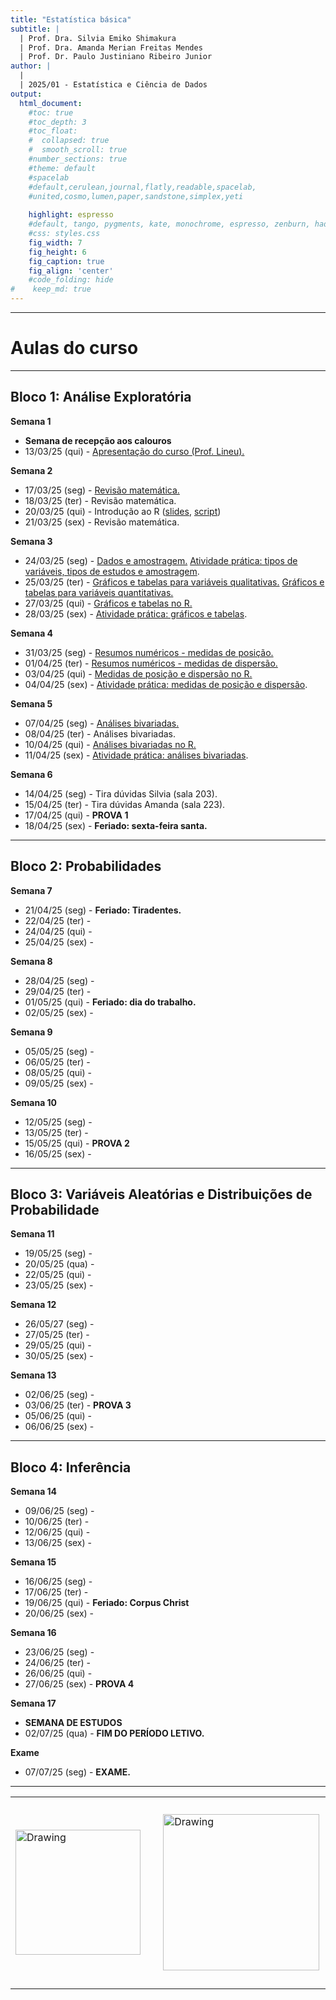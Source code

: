 ```yaml
---
title: "Estatística básica"
subtitle: |
  | Prof. Dra. Silvia Emiko Shimakura
  | Prof. Dra. Amanda Merian Freitas Mendes
  | Prof. Dr. Paulo Justiniano Ribeiro Junior
author: |
  |
  | 2025/01 - Estatística e Ciência de Dados
output:
  html_document:                    
    #toc: true                       
    #toc_depth: 3                    
    #toc_float:                      
    #  collapsed: true
    #  smooth_scroll: true
    #number_sections: true           
    #theme: default
    #spacelab
    #default,cerulean,journal,flatly,readable,spacelab,
    #united,cosmo,lumen,paper,sandstone,simplex,yeti
    
    highlight: espresso
    #default, tango, pygments, kate, monochrome, espresso, zenburn, haddock, and textmate
    #css: styles.css                
    fig_width: 7                    
    fig_height: 6                   
    fig_caption: true               
    fig_align: 'center'
    #code_folding: hide              
#    keep_md: true
---
```


---

# Aulas do curso

---

## Bloco 1: Análise Exploratória

**Semana 1**

 - **Semana de recepção aos calouros**
 - 13/03/25 (qui) - [Apresentação do curso (Prof. Lineu).](slides/100-introducao.pdf)

**Semana 2**

 - 17/03/25 (seg) - [Revisão matemática.](slides/000-revisao-matematica.pdf)
 - 18/03/25 (ter) - Revisão matemática.
 - 20/03/25 (qui) - Introdução ao R ([slides](slides/000-introducao-ao-r.pdf), [script](praticas-R/000-ambientacao-ao-R.R))
 - 21/03/25 (sex) - Revisão matemática.
    
**Semana 3**

 - 24/03/25 (seg) - [Dados e amostragem.](slides/101-dados-e-amostragem.pdf) [Atividade prática: tipos de variáveis, tipos de estudos e amostragem](praticas-aula/100-variaveis-estudos-amostragem-enunciados.pdf).
 - 25/03/25 (ter) - [Gráficos e tabelas para variáveis qualitativas.](slides/102-exploratoria-quali-uni-tabelas-graficos.pdf) [Gráficos e tabelas para variáveis quantitativas.](slides/103-exploratoria-quant-uni-tabelas-graficos.pdf)
 - 27/03/25 (qui) - [Gráficos e tabelas no R.](praticas-R/100-graficos-tabelas-uni.R) 
 - 28/03/25 (sex) - [Atividade prática: gráficos e tabelas](praticas-aula/101-tabelas-graficos-quali-quant-solucao.pdf).
    
**Semana 4**

 - 31/03/25 (seg) - [Resumos numéricos - medidas de posição.](slides/104-exploratoria-medidas-posicao.pdf)
 - 01/04/25 (ter) - [Resumos numéricos - medidas de dispersão.](slides/105-exploratoria-medidas-dispersao.pdf)
 - 03/04/25 (qui) - [Medidas de posição e dispersão no R.](praticas-R/101-medidas-uni.R)
 - 04/04/25 (sex) - [Atividade prática: medidas de posição e dispersão](praticas-aula/102-medidas-posicao-dispersao-solucao.pdf).
    
**Semana 5**

 - 07/04/25 (seg) - [Análises bivariadas.](slides/106-exploratoria-bivariada.pdf)
 - 08/04/25 (ter) - Análises bivariadas.
 - 10/04/25 (qui) - [Análises bivariadas no R.](praticas-R/102-analises-bivariadas.R)
 - 11/04/25 (sex) - [Atividade prática: análises bivariadas](praticas-aula/103-analises-bivariadas-solucao.pdf).
    
**Semana 6**

 - 14/04/25 (seg) - Tira dúvidas Silvia (sala 203).
 - 15/04/25 (ter) - Tira dúvidas Amanda (sala 223).
 - 17/04/25 (qui) - **PROVA 1**
 - 18/04/25 (sex) - **Feriado: sexta-feira santa.**

---

## Bloco 2: Probabilidades

**Semana 7**

 - 21/04/25 (seg) - **Feriado: Tiradentes.**
 - 22/04/25 (ter) - 
 - 24/04/25 (qui) - 
 - 25/04/25 (sex) - 

**Semana 8**

 - 28/04/25 (seg) - 
 - 29/04/25 (ter) - 
 - 01/05/25 (qui) - **Feriado: dia do trabalho.**
 - 02/05/25 (sex) - 
    
**Semana 9**

 - 05/05/25 (seg) - 
 - 06/05/25 (ter) - 
 - 08/05/25 (qui) - 
 - 09/05/25 (sex) - 
    
**Semana 10**

 - 12/05/25 (seg) - 
 - 13/05/25 (ter) - 
 - 15/05/25 (qui) - **PROVA 2**
 - 16/05/25 (sex) - 

---

## Bloco 3: Variáveis Aleatórias e Distribuições de Probabilidade

**Semana 11**

 - 19/05/25 (seg) - 
 - 20/05/25 (qua) - 
 - 22/05/25 (qui) - 
 - 23/05/25 (sex) - 

**Semana 12**

 - 26/05/27 (seg) - 
 - 27/05/25 (ter) - 
 - 29/05/25 (qui) - 
 - 30/05/25 (sex) - 
    
**Semana 13**

 - 02/06/25 (seg) - 
 - 03/06/25 (ter) - **PROVA 3**
 - 05/06/25 (qui) - 
 - 06/06/25 (sex) - 

---

## Bloco 4: Inferência

**Semana 14**

 - 09/06/25 (seg) - 
 - 10/06/25 (ter) - 
 - 12/06/25 (qui) - 
 - 13/06/25 (sex) - 

**Semana 15**

 - 16/06/25 (seg) - 
 - 17/06/25 (ter) - 
 - 19/06/25 (qui) - **Feriado: Corpus Christ**
 - 20/06/25 (sex) - 
    
**Semana 16**

 - 23/06/25 (seg) - 
 - 24/06/25 (ter) - 
 - 26/06/25 (qui) - 
 - 27/06/25 (sex) - **PROVA 4**
 
**Semana 17**

 - **SEMANA DE ESTUDOS**
 - 02/07/25 (qua) - **FIM DO PERÍODO LETIVO.**
    
**Exame**

 - 07/07/25 (seg) - **EXAME.**

---

<center>

<table><tr>

<td> <img src="img/ufpr-transparent-600px.png" alt="Drawing" style="width: 200px;"/> </td>

<td> &nbsp; &nbsp; &nbsp; &nbsp; &nbsp; &nbsp; </td>

<td> <img src="img/dest-texto-2.png" alt="Drawing" style="width: 250px;"/> </td>

<td> &nbsp; &nbsp; &nbsp; &nbsp; &nbsp; &nbsp; </td>

<td> <img src="img/leg.png" alt="Drawing" style="width: 300px;"/> </td>

</center>


<div class="tocify-extend-page" data-unique="tocify-extend-page" style="height: 0;"></div>